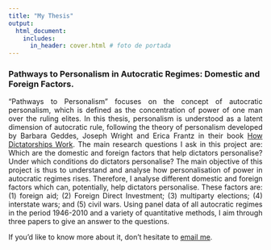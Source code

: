 ```yaml
---
title: "My Thesis"
output:
  html_document:
    includes:
      in_header: cover.html # foto de portada
---
```

<p align="justify">
### Pathways to Personalism in Autocratic Regimes: Domestic and Foreign Factors.
</p>
<p align="justify"> 
"Pathways to Personalism" focuses on the concept of autocratic personalism, which is defined
as the concentration of power of one man over the ruling elites. In this thesis, personalism is understood as a
latent dimension of autocratic rule, following the theory of personalism developed by Barbara Geddes, Joseph Wright and Erica Frantz in their book [How Dictatorships Work](https://sites.psu.edu/dictators/how-dictatorships-work/). 
The main research questions I ask in this project are: Which are the
domestic and foreign factors that help dictators personalise? Under which conditions do dictators personalise?
The main objective of this project is thus to understand and analyse how personalisation of power
in autocratic regimes rises. Therefore, I analyse different domestic and foreign factors which can,
potentially, help dictators personalise. These factors are: (1) foreign aid; (2) Foreign Direct Investment;
(3) multiparty elections; (4) interstate wars; and (5) civil wars. Using panel data of all autocratic regimes
in the period 1946-2010 and a variety of quantitative methods, I aim through three papers to give an answer to the questions.
</p>

<p align="justify">
If you'd like to know more about it, don't hesitate to [email me](mailto:bernat.puertas@upf.edu).
</p>